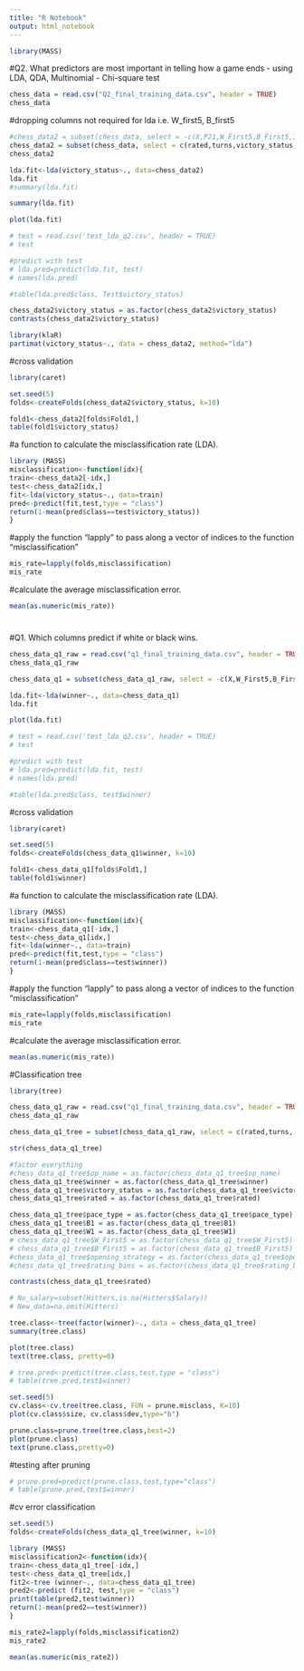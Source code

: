 ```yaml
---
title: "R Notebook"
output: html_notebook
---
```


```r
library(MASS)
```


#Q2. What predictors are most important in telling how a game ends - using LDA, QDA, Multinomial - Chi-square test

```r
chess_data = read.csv("Q2_final_training_data.csv", header = TRUE)
chess_data
```

#dropping columns not required for lda i.e. W_first5, B_first5
```r
#chess_data2 = subset(chess_data, select = -c(X,P21,W_First5,B_First5,ID_unit,Stratum,Prob) )
chess_data2 = subset(chess_data, select = c(rated,turns,victory_status,winner,pace_type,Rating_WB,opening_strategy) )
chess_data2
```



```r
lda.fit<-lda(victory_status~., data=chess_data2)
lda.fit
#summary(lda.fit)
```
```r
summary(lda.fit)
```


```r
plot(lda.fit)
```

```r
# test = read.csv('test_lda_q2.csv', header = TRUE)
# test
```



```r
#predict with test
# lda.pred=predict(lda.fit, test)
# names(lda.pred)
```

```r
#table(lda.pred$class, Test$victory_status)
```


```r
chess_data2$victory_status = as.factor(chess_data2$victory_status)
contrasts(chess_data2$victory_status)

```

```r
library(klaR)
partimat(victory_status~., data = chess_data2, method="lda")
```

#cross validation
```r
library(caret)
```
```r
set.seed(5)
folds<-createFolds(chess_data2$victory_status, k=10)
```


```r
fold1<-chess_data2[folds$Fold1,]
table(fold1$victory_status)
```
#a function to calculate the misclassification rate (LDA).
```r
library (MASS)
misclassification<-function(idx){
train<-chess_data2[-idx,]
test<-chess_data2[idx,]
fit<-lda(victory_status~., data=train)
pred<-predict(fit,test,type = "class")
return(1-mean(pred$class==test$victory_status))
}
```
#apply the function “lapply” to pass along a vector of indices to the function “misclassification”
```r
mis_rate=lapply(folds,misclassification)
mis_rate
```
#calculate the average misclassification error.
```r
mean(as.numeric(mis_rate))
```


# #######################

#Q1. Which columns predict if white or black wins.

```r
chess_data_q1_raw = read.csv("q1_final_training_data.csv", header = TRUE)
chess_data_q1_raw
```

```r
chess_data_q1 = subset(chess_data_q1_raw, select = -c(X,W_First5,B_First5,ID_unit,Stratum,Prob,rating_bins) )
```


```r
lda.fit<-lda(winner~., data=chess_data_q1)
lda.fit
```

```r
plot(lda.fit)
```

```r
# test = read.csv('test_lda_q2.csv', header = TRUE)
# test
```


```r
#predict with test
# lda.pred=predict(lda.fit, test)
# names(lda.pred)
```

```r
#table(lda.pred$class, test$winner)
```

#cross validation
```r
library(caret)
```

```r
set.seed(5)
folds<-createFolds(chess_data_q1$winner, k=10)
```


```r
fold1<-chess_data_q1[folds$Fold1,]
table(fold1$winner)
```
#a function to calculate the misclassification rate (LDA).
```r
library (MASS)
misclassification<-function(idx){
train<-chess_data_q1[-idx,]
test<-chess_data_q1[idx,]
fit<-lda(winner~., data=train)
pred<-predict(fit,test,type = "class")
return(1-mean(pred$class==test$winner))
}
```
#apply the function “lapply” to pass along a vector of indices to the function “misclassification”
```r
mis_rate=lapply(folds,misclassification)
mis_rate
```
#calculate the average misclassification error.
```r
mean(as.numeric(mis_rate))
```


#Classification tree

```r
library(tree)
```

```r
chess_data_q1_raw = read.csv("q1_final_training_data.csv", header = TRUE)
chess_data_q1_raw
```

```r
chess_data_q1_tree = subset(chess_data_q1_raw, select = c(rated,turns, victory_status,pace_type, W1, B1,winner, turns, Rating_WB, WOE_Opening_Name) )

```

```r
str(chess_data_q1_tree)
```
```r
#factor everything
#chess_data_q1_tree$op_name = as.factor(chess_data_q1_tree$op_name)
chess_data_q1_tree$winner = as.factor(chess_data_q1_tree$winner)
chess_data_q1_tree$victory_status = as.factor(chess_data_q1_tree$victory_status)
chess_data_q1_tree$rated = as.factor(chess_data_q1_tree$rated)

chess_data_q1_tree$pace_type = as.factor(chess_data_q1_tree$pace_type)
chess_data_q1_tree$B1 = as.factor(chess_data_q1_tree$B1)
chess_data_q1_tree$W1 = as.factor(chess_data_q1_tree$W1)
# chess_data_q1_tree$W_First5 = as.factor(chess_data_q1_tree$W_First5)
# chess_data_q1_tree$B_First5 = as.factor(chess_data_q1_tree$B_First5)
#chess_data_q1_tree$opening_strategy = as.factor(chess_data_q1_tree$opening_strategy)
#chess_data_q1_tree$rating_bins = as.factor(chess_data_q1_tree$rating_bins)

```

```r
contrasts(chess_data_q1_tree$rated)

```

```r
# No_salary=subset(Hitters,is.na(Hitters$Salary))
# New_data=na.omit(Hitters)
```


```r
tree.class<-tree(factor(winner)~., data = chess_data_q1_tree)
summary(tree.class)
```

```r
plot(tree.class)
text(tree.class, pretty=0)
```

```r
# tree.pred<-predict(tree.class,test,type = "class")
# table(tree.pred,test$winner)
```

```r
set.seed(5)
cv.class<-cv.tree(tree.class, FUN = prune.misclass, K=10) 
plot(cv.class$size, cv.class$dev,type="b")
```
```r
prune.class=prune.tree(tree.class,best=2)
plot(prune.class)
text(prune.class,pretty=0)
```

#testing after pruning
```r
# prune.pred=predict(prune.class,test,type="class")
# table(prune.pred,test$winner)
```

#cv error classification

```r
set.seed(5)
folds<-createFolds(chess_data_q1_tree$winner, k=10)

library (MASS)
misclassification2<-function(idx){
train<-chess_data_q1_tree[-idx,]
test<-chess_data_q1_tree[idx,]
fit2<-tree (winner~., data=chess_data_q1_tree)
pred2<-predict (fit2, test,type = "class")
print(table(pred2,test$winner)) 
return(1-mean(pred2==test$winner))
}
```

```r
mis_rate2=lapply(folds,misclassification2)
mis_rate2
```
```r
mean(as.numeric(mis_rate2))
```
